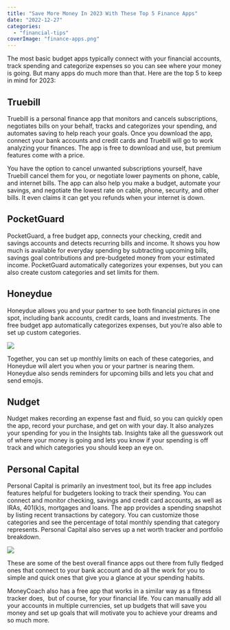```yaml
---
title: "Save More Money In 2023 With These Top 5 Finance Apps"
date: "2022-12-27"
categories: 
  - "financial-tips"
coverImage: "finance-apps.png"
---
```


The most basic budget apps typically connect with your financial accounts, track spending and categorize expenses so you can see where your money is going. But many apps do much more than that. Here are the top 5 to keep in mind for 2023:

## Truebill

Truebill is a personal finance app that monitors and cancels subscriptions, negotiates bills on your behalf, tracks and categorizes your spending, and automates saving to help reach your goals. Once you download the app, connect your bank accounts and credit cards and Truebill will go to work analyzing your finances. The app is free to download and use, but premium features come with a price.

You have the option to cancel unwanted subscriptions yourself, have Truebill cancel them for you, or negotiate lower payments on phone, cable, and internet bills. The app can also help you make a budget, automate your savings, and negotiate the lowest rate on cable, phone, security, and other bills. It even claims it can get you refunds when your internet is down.

## PocketGuard

PocketGuard, a free budget app, connects your checking, credit and savings accounts and detects recurring bills and income. It shows you how much is available for everyday spending by subtracting upcoming bills, savings goal contributions and pre-budgeted money from your estimated income. PocketGuard automatically categorizes your expenses, but you can also create custom categories and set limits for them.

## Honeydue

Honeydue allows you and your partner to see both financial pictures in one spot, including bank accounts, credit cards, loans and investments. The free budget app automatically categorizes expenses, but you’re also able to set up custom categories.

![](/images/blog-images/mad_5e45211173f561581588753.png)

Together, you can set up monthly limits on each of these categories, and Honeydue will alert you when you or your partner is nearing them. Honeydue also sends reminders for upcoming bills and lets you chat and send emojis. 

## Nudget

Nudget makes recording an expense fast and fluid, so you can quickly open the app, record your purchase, and get on with your day. It also analyzes your spending for you in the Insights tab. Insights take all the guesswork out of where your money is going and lets you know if your spending is off track and which categories you should keep an eye on.

## Personal Capital

Personal Capital is primarily an investment tool, but its free app includes features helpful for budgeters looking to track their spending. You can connect and monitor checking, savings and credit card accounts, as well as IRAs, 401(k)s, mortgages and loans. The app provides a spending snapshot by listing recent transactions by category. You can customize those categories and see the percentage of total monthly spending that category represents. Personal Capital also serves up a net worth tracker and portfolio breakdown.

![](/images/blog-images/personal-capital-2-1024x543.jpg)

These are some of the best overall finance apps out there from fully fledged ones that connect to your bank account and do all the work for you to simple and quick ones that give you a glance at your spending habits.

<AppDownloadLink>MoneyCoach</AppDownloadLink> also has a free app that works in a similar way as a fitness tracker does,  but of course, for your financial life. You can manually add all your accounts in multiple currencies, set up budgets that will save you money and set up goals that will motivate you to achieve your dreams and so much more.